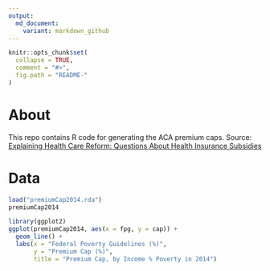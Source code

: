 ```yaml
---
output:
  md_document:
    variant: markdown_github
---
```


<!-- README.md is generated from README.Rmd. Please edit that file -->

```r
knitr::opts_chunk$set(
  collapse = TRUE,
  comment = "#>",
  fig.path = "README-"
)
```

# About

This repo contains R code for generating the ACA premium caps. Source: [Explaining Health Care Reform: Questions About Health Insurance Subsidies](http://kff.org/health-reform/issue-brief/explaining-health-care-reform-questions-about-health/)

# Data

```r
load("premiumCap2014.rda")
premiumCap2014

library(ggplot2)
ggplot(premiumCap2014, aes(x = fpg, y = cap)) +
  geom_line() +
  labs(x = "Federal Poverty Guidelines (%)",
       y = "Premium Cap (%)",
       title = "Premium Cap, by Income % Poverty in 2014")
```

